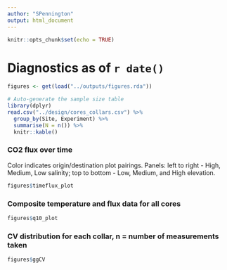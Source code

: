 ```yaml
---
author: "SPennington"
output: html_document
---
```


```r
knitr::opts_chunk$set(echo = TRUE)
```

# Diagnostics as of `r date()`

```r
figures <- get(load("../outputs/figures.rda"))
```

```r
# Auto-generate the sample size table
library(dplyr)
read.csv("../design/cores_collars.csv") %>% 
  group_by(Site, Experiment) %>% 
  summarise(N = n()) %>% 
  knitr::kable()
```

### CO2 flux over time

Color indicates origin/destination plot pairings. Panels: left to right - High, Medium, Low salinity; top to bottom - Low, Medium, and High elevation.

```r
figures$timeflux_plot
```

### Composite temperature and flux data for all cores
```r
figures$q10_plot
```

### CV distribution for each collar, n = number of measurements taken
```r
figures$ggCV
```
